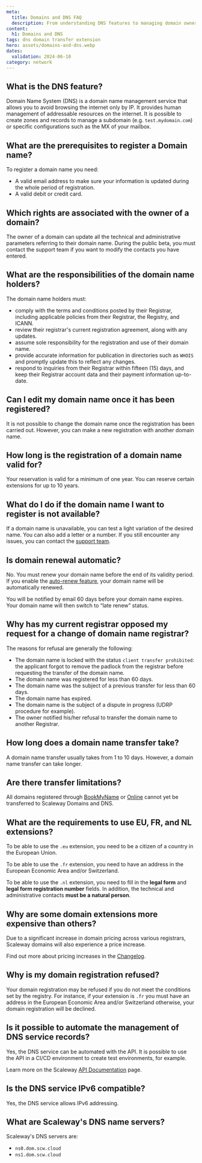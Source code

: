 ```yaml
---
meta:
  title: Domains and DNS FAQ
  description: From understanding DNS features to managing domain ownership, explore everything you need to know about domains and DNS zones with Domains and DNS. 
content:
  h1: Domains and DNS
tags: dns domain transfer extension
hero: assets/domains-and-dns.webp
dates:
  validation: 2024-06-10
category: network
---
```


## What is the DNS feature?

Domain Name System (DNS) is a domain name management service that allows you to avoid browsing the internet only by IP. It provides human management of addressable resources on the internet. It is possible to create zones and records to manage a subdomain (e.g. `test.mydomain.com`) or specific configurations such as the MX of your mailbox.

## What are the prerequisites to register a Domain name?

To register a domain name you need:
- A valid email address to make sure your information is updated during the whole period of registration.
- A valid debit or credit card.

## Which rights are associated with the owner of a domain?

The owner of a domain can update all the technical and administrative parameters referring to their domain name. During the public beta, you must contact the support team if you want to modify the contacts you have entered.

## What are the responsibilities of the domain name holders?

The domain name holders must:

- comply with the terms and conditions posted by their Registrar, including applicable policies from their Registrar, the Registry, and ICANN.
- review their registrar's current registration agreement, along with any updates.
- assume sole responsibility for the registration and use of their domain name.
- provide accurate information for publication in directories such as `WHOIS` and promptly update this to reflect any changes.
- respond to inquiries from their Registrar within fifteen (15) days, and keep their Registrar account data and their payment information up-to-date. 

## Can I edit my domain name once it has been registered?

It is not possible to change the domain name once the registration has been carried out. However, you can make a new registration with another domain name. 

## How long is the registration of a domain name valid for?

Your reservation is valid for a minimum of one year. You can reserve certain extensions for up to 10 years.

## What do I do if the domain name I want to register is not available?

If a domain name is unavailable, you can test a light variation of the desired name. You can also add a letter or a number. If you still encounter any issues, you can contact the [support team](https://console.scaleway.com/support/tickets/).

## Is domain renewal automatic?

No. You must renew your domain name before the end of its validity period.
If you enable the [auto-renew feature](/network/domains-and-dns/how-to/configure-autorenew/), your domain name will be automatically renewed.

<Message type="tip">
  You will be notified by email 60 days before your domain name expires. Your domain name will then switch to “late renew” status.
</Message>

## Why has my current registrar opposed my request for a change of domain name registrar?

The reasons for refusal are generally the following:
- The domain name is locked with the status ```client transfer prohibited```: the applicant forgot to remove the padlock from the registrar before requesting the transfer of the domain name.
- The domain name was registered for less than 60 days.
- The domain name was the subject of a previous transfer for less than 60 days.
- The domain name has expired.
- The domain name is the subject of a dispute in progress (UDRP procedure for example).
- The owner notified his/her refusal to transfer the domain name to another Registrar.

## How long does a domain name transfer take?

A domain name transfer usually takes from 1 to 10 days. However, a domain name transfer can take longer.

## Are there transfer limitations?

All domains registered through [BookMyName](https://www.bookmyname.com/) or [Online](https://console.online.net/en/login/) cannot yet be transferred to Scaleway Domains and DNS.

## What are the requirements to use EU, FR, and NL extensions?

To be able to use the `.eu` extension, you need to be a citizen of a country in the European Union.

To be able to use the `.fr` extension, you need to have an address in the European Economic Area and/or Switzerland.

To be able to use the `.nl` extension, you need to fill in the **legal form** and **legal form registration number** fields. In addition, the technical and administrative contacts **must be a natural person**.

## Why are some domain extensions more expensive than others?

Due to a significant increase in domain pricing across various registrars, Scaleway domains will also experience a price increase.

Find out more about pricing increases in the [Changelog](/changelog/#price-adjustments-for-domain-extensions/).


## Why is my domain registration refused?
Your domain registration may be refused if you do not meet the conditions set by the registry.
For instance, if your extension is `.fr` you must have an address in the European Economic Area and/or Switzerland otherwise, your domain registration will be declined.

## Is it possible to automate the management of DNS service records?

Yes, the DNS service can be automated with the API. It is possible to use the API in a CI/CD environment to create test environments, for example.

Learn more on the Scaleway [API Documentation](https://www.scaleway.com/en/developers/api/domains-and-dns/) page.

## Is the DNS service IPv6 compatible?

Yes, the DNS service allows IPv6 addressing.

## What are Scaleway's DNS name servers?

Scaleway's DNS servers are:
- `ns0.dom.scw.cloud`
- `ns1.dom.scw.cloud`